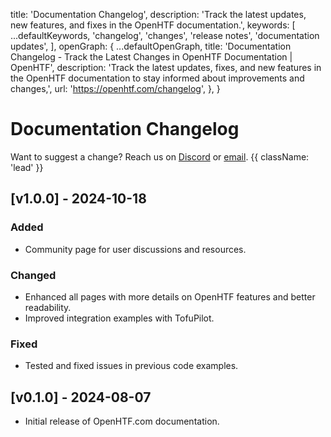 
  title: 'Documentation Changelog',
  description:
    'Track the latest updates, new features, and fixes in the OpenHTF documentation.',
  keywords: [
    ...defaultKeywords,
    'changelog',
    'changes',
    'release notes',
    'documentation updates',
  ],
  openGraph: {
    ...defaultOpenGraph,
    title:
      'Documentation Changelog - Track the Latest Changes in OpenHTF Documentation | OpenHTF',
    description:
      'Track the latest updates, fixes, and new features in the OpenHTF documentation to stay informed about improvements and changes,',
    url: 'https://openhtf.com/changelog',
  },
}

# Documentation Changelog

Want to suggest a change? Reach us on [Discord](https://discord.gg/T4pak7pk) or [email](mailto:support@tofupilot.com). {{ className: 'lead' }}

## [v1.0.0] - 2024-10-18

### Added

- Community page for user discussions and resources.

### Changed

- Enhanced all pages with more details on OpenHTF features and better readability.
- Improved integration examples with TofuPilot.

### Fixed

- Tested and fixed issues in previous code examples.

## [v0.1.0] - 2024-08-07

- Initial release of OpenHTF.com documentation.
